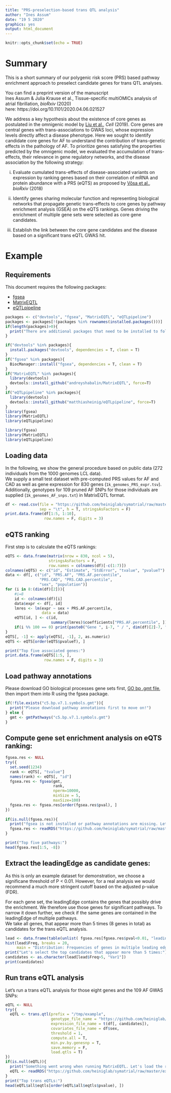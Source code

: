 ```yaml
---
title: "PRS-preselection-based trans QTL analysis"
author: "Ines Assum"
date: "19 5 2020"
graphics: yes
output: html_document
---
```


```r
knitr::opts_chunk$set(echo = TRUE)
```

# Summary

This is a short summary of our polygenic risk score (PRS) based pathway enrichment approach to preselect candidate genes for trans QTL analyses.

You can find a preprint version of the manuscript  
Ines Assum & Julia Krause et al., Tissue-specific multiOMICs analysis of atrial fibrillation, *bioRxiv* (2020)  
here:
https://doi.org/10.1101/2020.04.06.021527

We address a key hypothesis about the existence of core genes as postulated in the omnigenic model by [Liu et al.](https://doi.org/10.1016/j.cell.2019.04.014), *Cell* (2019). Core genes are central genes with trans-associations to GWAS loci, whose expression levels directly affect a disease phenotype. Here we sought to identify candidate core genes for AF to understand the contribution of trans-genetic effects in the pathology of AF. To prioritize genes satisfying the properties predicted by the omnigenic model, we evaluated the accumulation of trans-effects, their relevance in gene regulatory networks, and the disease association by the following strategy:


i) Evaluate cumulated trans-effects of disease-associated variants on expression by ranking genes based on their correlation of mRNA and protein abundance with a PRS (eQTS) as proposed by [Võsa et al.](https://doi.org/10.1101/447367), *bioRxiv* (2018)

ii) Identify genes sharing molecular function and representing biological networks that propagate genetic trans-effects to core genes by pathway enrichment analysis (GSEA) on the eQTS rankings. Genes driving the enrichment of multiple gene sets were selected as core gene candidates.

iii) Establish the link between the core gene candidates and the disease based on a significant trans eQTL GWAS hit.


# Example

## Requirements

This document requires the following packages:

* [fgsea](https://bioconductor.org/packages/release/bioc/html/fgsea.html)
* [MatrixEQTL](https://github.com/andreyshabalin/MatrixEQTL)
* [eQTLpipeline](https://github.com/matthiasheinig/eQTLpipeline)

```r
packages <- c("devtools", "fgsea", "MatrixEQTL", "eQTLpipeline")
packages <- packages[!(packages %in% rownames(installed.packages()))]
if(length(packages)>0){
  print("There are additional packages that need to be installed to follow this tutorial. You can change the `eval` option in the next code chunk from `F` to `T` to install the missing packages")
}
```


```r
if("devtools" %in% packages){
  install.packages("devtools", dependencies = T, clean = T)
}
if("fgsea" %in% packages){
  BiocManager::install("fgsea", dependencies = T, clean = T)
}
if("MatrixEQTL" %in% packages){
  library(devtools)
  devtools::install_github("andreyshabalin/MatrixEQTL", force=T)
}
if("eQTLpipeline" %in% packages){
  library(devtools)
  devtools::install_github("matthiasheinig/eQTLpipeline", force=T)
}
library(fgsea)
library(MatrixEQTL)
library(eQTLpipeline)
```

```r
library(fgsea)
library(MatrixEQTL)
library(eQTLpipeline)
```


## Loading data

In the following, we show the general procedure based on public data (272 individuals from the 1000 genomes LCL data).  
We supply a small test dataset with pre-computed PRS values for AF and CAD as well as gene expression for 830 genes (`1k_genomes_PRS_expr.tsv`). Additionally, genotypes for 109 pruned AF SNPs for those individuals are supplied (`1k_genomes_AF_snps.txt`) in MatrixEQTL format.

```r
df <- read.csv(file = "https://github.com/heiniglab/symatrial/raw/master/example_data/1k_genomes_PRS_expr.tsv",
               sep = "\t", h = T, stringsAsFactors = F)
print.data.frame(df[1:5, 1:10],
                 row.names = F, digits = 3)
```

## eQTS ranking
First step is to calculate the eQTS rankings:
```r
eQTS <- data.frame(matrix(nrow = 830, ncol = 5),
                   stringsAsFactors = F,
                   row.names = colnames(df)[-c(1:7)])
colnames(eQTS) <- c("id", "Estimate", "StdError", "tvalue", "pvalueT")
data <- df[, c("id", "PRS.AF", "PRS.AF.percentile",
               "PRS.CAD", "PRS.CAD.percentile",
               "sex", "population")]
for (i in 8:(dim(df)[2])){
    #i=8
    id <- colnames(df)[i]
    data$expr <- df[, id]
    lmres <- lm(expr ~ sex + PRS.AF.percentile,
                data = data)
    eQTS[id, ] <- c(id,
                    summary(lmres)$coefficients["PRS.AF.percentile", ])
    if(i %% 100 == 0) print(paste0("Gene ", i-7, " / ", dim(df)[2]-7, " done"))
}
eQTS[, -1] <- apply(eQTS[, -1], 2, as.numeric)
eQTS <- eQTS[order(eQTS$pvalueT), ]

print("Top five associated genes:")
print.data.frame(eQTS[1:5, ],
                 row.names = F, digits = 3)
```

## Load pathway annotations

Please download GO biological processes gene sets first, [GO bp .gmt file](https://www.gsea-msigdb.org/gsea/msigdb/download_file.jsp?filePath=/msigdb/release/7.1/c5.bp.v7.1.symbols.gmt),
then import them into R using the fgsea package.
```r
if(!file.exists("c5.bp.v7.1.symbols.gmt")){
  print("Please download pathway annotations first to move on!")
} else {
  gmt <- gmtPathways("c5.bp.v7.1.symbols.gmt")
}
```

## Compute gene set enrichment analysis on eQTS ranking:
```r
fgsea.res <- NULL
try({
  set.seed(1234)
  rank <- eQTS[, "tvalue"]
  names(rank) <- eQTS[, "id"]
  fgsea.res <- fgsea(gmt,
                     rank,
                     nperm=10000,
                     minSize = 5,
                     maxSize=100)
  fgsea.res <- fgsea.res[order(fgsea.res$pval), ]
})
  
if(is.null(fgsea.res)){
  print("fgsea is not installed or pathway annotations are missing. Let's load the results:")
  fgsea.res <- readRDS("https://github.com/heiniglab/symatrial/raw/master/example_data/1k_genomes_fgsea_eQTS.RDS")
}

print("Top five pathways:")
head(fgsea.res[1:5, -8])
```

## Extract the leadingEdge as candidate genes:

As this is only an example dataset for demonstration, we choose a significane threshold of P < 0.01. However, for a real analysis we would recommend a much more stringent cutoff based on the adjusted p-value (FDR).

For each gene set, the leadingEdge contains the genes that possibly drive the enrichment. We therefore use those genes for significant pathways. To narrow it down further, we check if the same genes are contained in the leadingEdge of multiple pathways.  
We take all genes, that appear more than 5 times (8 genes in total) as candidates for the trans eQTL analysis.

```r
lead <- data.frame(table(unlist( fgsea.res[fgsea.res$pval<0.01, "leadingEdge"])))
hist(lead$Freq, breaks = 20,
     main = "Distribution: Frequencies of genes in multiple leading edges:")
print("Let's select the top candidates that appear more than 5 times:")
candidates <- as.character(lead[lead$Freq>5, "Var1"])
print(candidates)
```

## Run trans eQTL analysis

Let's run a trans eQTL analysis for those eight genes and the 109 AF GWAS SNPs:

```r
eQTL <- NULL
try({
  eQTL <- trans.qtl(prefix = "/tmp/example",
                    genotype_file_name = "https://github.com/heiniglab/symatrial/raw/master/example_data/1k_genomes_AF_snps.txt",
                    expression_file_name = t(df[, candidates]),
                    covariates_file_name = df$sex,
                    threshold = 1,
                    compute.all = T,
                    min.pv.by.genesnp = T,
                    save.memory = F,
                    load.qtls = T)
})
if(is.null(eQTL)){
  print("Something went wrong when running MatrixEQTL. Let's load the results.")
  eQTL <- readRDS("https://github.com/heiniglab/symatrial/raw/master/example_data/1k_genomes_trans_eQTLs.RDS")
}
print("Top trans eQTLs:")
head(eQTL$all$eqtls[order(eQTL$all$eqtls$pvalue), ])
```





